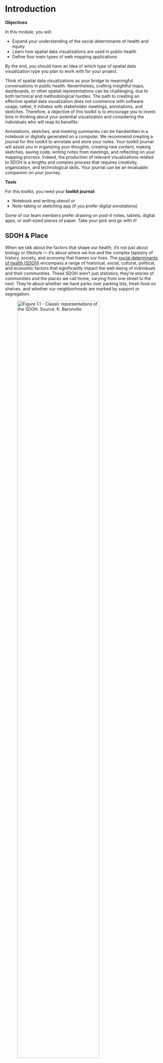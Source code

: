 # Introduction


:::objective
**Objectives**

In this module, you will:

* Expand your understanding of the social determinants of health and equity
* Learn how spatial data visualizations are used in public health   
* Define four main types of web mapping applications

By the end, you should have an idea of which type of spatial data visualization type you plan to work with for your project.
:::

Think of spatial data visualizations as your bridge to meaningful conversations in public health. Nevertheless, crafting insightful maps, dashboards, or other spatial representations can be challenging, due to both technical and methodological hurdles. The path to creating an effective spatial data visualization does not commence with software usage; rather, it initiates with stakeholder meetings, annotations, and sketches. Therefore, a objective of this toolkit is to encourage you to invest time in thinking about your potential visualization and considering the individuals who will reap its benefits. 

Annotations, sketches, and meeting summaries can be handwritten in a notebook or digitally generated on a computer. We recommend creating a journal for this toolkit to annotate and store your notes. Your toolkit journal will assist you in organizing your thoughts, creating new content, making sketches, saving code, writing notes from meetings, and reflecting on your mapping process. Indeed, the production of relevant visualizations related to SDOH is a lengthy and complex process that requires creativity, organization, and technological skills. Your journal can be an invaluable companion on your journey.

:::tools

**Tools**

For this toolkit, you need your **toolkit journal**: 

- Notebook and writing utensil or
- Note-taking or sketching app (if you prefer digital annotations) 

Some of our team members prefer drawing on post-it notes, tablets, digital apps, or wall-sized pieces of paper. Take your pick and go with it!
:::


## SDOH & Place 

When we talk about the factors that shape our health, it's not just about biology or lifestyle — it's about where we live and the complex tapestry of history, society, and economy that frames our lives. The [social determinants of health (SDOH)](https://www.cdc.gov/about/sdoh/index.html) encompass a range of historical, social, cultural, political, and economic factors that significantly impact the well-being of individuals and their communities. These SDOH aren't just statistics; they're stories of communities and the places we call home, varying from one street to the next. They're about whether we have parks over parking lots, fresh food on shelves, and whether our neighborhoods are marked by support or segregation.

![Figure 1.1 - Classic representations of the SDOH. Source: K. Baronville](images/preface-SDOH1.png){width=80%} 

The social determinants of health are complex and exist at many different scales — the individual, interpersonal, community, and regional levels. In this toolkit, we focus on how the **SDOH emerge at community and regional levels**. For example, neighborhoods will have differing availability of fresh produce, community clinics, and job opportunities, impacting how residents are able to successfully eat healthy, visit health providers, and afford housing essentials. By using neighborhood or regional scales of data to approximate SDOH, we can begin to get a deeper sense of the complex environment in which people live, work, and play. When working with measures at neighborhood-levels, a spatial view is essential to enable us to work with the data, from data wrangling to visualization and analysis. A [neighborhood-view of SDOH](https://jamanetwork.com/journals/jamanetworkopen/fullarticle/2759757) is multidimensional, and can predict over 60% of premature deaths. 

Academics, activists, government agents, and policymakers have employed data visualizations to examine the connections between places and SDOH. For example, they have utilized dashboards to study the impact of COVID-19 on vulnerable communities. They implemented [participatory mapping](https://www.cdc.gov/pcd/issues/2020/20_0123.htm) to advocate for policy-based interventions, and deployed [story maps](https://uploads.knightlab.com/storymapjs/ddf1b1212ec9c9aac4bebe45196b367d/hi-update-english/index.html) to promote health initiatives. To produce these data visualizations, health researchers and advocates mobilize a wide array of conceptual frameworks and diverse technical skill sets. Moreover, data visualizations in public health do not only analyze the relationship between places and SDOH. They promote health equity: "a state in which everyone has a fair and equitable opportunity to achieve their highest level of health" (CDC's Office of Health Equity, 2022).

## Centering Equity
The concept of equity in public health data visualizations goes beyond mere stylistic enhancements to aid in comprehension or research. It extends to encompass connections to pertinent resources and diverse language options, for example, empowering communities with information, processes, and agency to transform, advocate for, and influence residents, neighborhoods, and broader political, economic, and social structures towards healthier systems.

Let's dive deeper into how we can make data visualizations not just informative, but also inclusive and impactful. You see, it's not all about graphs and numbers. By weaving in stories and multimedia—like videos and interactive media streams—we open up a world where data talks to everyone, not just to those who love statistics.

Imagine a dashboard that not only shows you the trends but also tells you the stories behind the numbers. It's designed with real people in mind, adapting to a variety of preferences—whether you’re someone who loves a good narrative or someone who digs deep into the data.

However, we've got to acknowledge that sometimes, our public health systems fall short. They miss the mark on painting the full picture of health disparities. That’s why, when we're talking about Place & SDOH, we need to put equity at the heart of our work—from the word go, right through to the final pixel of the design. It's not just a 'nice-to-have'; it's a must-do for visualizations that truly resonate with and serve all communities.

### Equity Orientation {-}

The [equity orientation in a public health data system](https://www.ncbi.nlm.nih.gov/pmc/articles/PMC9508440/) involves several key components that must be outlined to address health disparities and promote equitable outcomes effectively. 

These components include:

#### Setting Parameters of Equity: {-}
- **Decision-Making Inclusion:** The process of setting parameters for equity should involve diverse stakeholders, including representatives from marginalized communities, to ensure that the perspectives and needs of all affected populations are considered.
- **Target Population:** It is crucial to identify the specific populations and communities that are the focus of efforts to improve equity. This includes recognizing vulnerable groups that historically experience disparities in health outcomes.

#### Focus on Equity: {-}
- **Differential Needs:** An equity-oriented approach acknowledges that different populations have varying needs and histories. It recognizes the importance of tailoring interventions to address these disparities rather than assuming that a one-size-fits-all approach will be sufficient.
- **Addressing Historical Considerations:** An equity-oriented system acknowledges historical injustices and systemic discrimination that have contributed to current health disparities. It seeks to redress these past injustices and provide opportunities for affected communities to improve their health and well-being.

#### Subject of Equity: {-}
- **Inclusivity:** The subject of equity encompasses all individuals and communities facing health disparities, including marginalized and underserved groups.
- **Generational and Historical Considerations:** An equity-oriented data system takes into account intergenerational and historical factors that have contributed to health disparities. It recognizes that current health outcomes are influenced by past policies and practices.

#### Content of Equity: {-}
- **Procedural Equity:** This aspect of equity focuses on ensuring that the decision-making processes and procedures are perceived as fair and transparent. It involves involving affected communities in the planning, implementation, and evaluation of health interventions.
- **Distributive Equity:** Distributive equity concerns how social welfare and resources are distributed to meet the needs of different populations. It aims to allocate resources in a way that reduces health disparities and provides equitable access to healthcare and other essential services.
- **Contextual Equity:** This aspect acknowledges that pre-existing social conditions (such as poverty, discrimination, and access to resources) influence equity. An equity-oriented data system considers these contextual factors when designing interventions to address health disparities effectively.

![Figure 1.4 - A framework for centering equity in public health data systems. Source: K. Barronville, as adpated from [Chandra et al 2022](https://www.ncbi.nlm.nih.gov/pmc/articles/PMC9508440/).](images/preface-centeringequity1.png)

### Embracing a Trauma-Informed Mindset in Decision-Making {-}

Adopting a [trauma-informed mindset](https://ncsacw.acf.hhs.gov/userfiles/files/SAMHSA_Trauma.pdf) is crucial for creating solutions that are sensitive, empathetic, and inclusive when working in the space of communicating, understanding, and analyzing. Trauma-informed decision-making ensures that your project respects the experiences and well-being of individuals whose data is being visualized. Here are key considerations to guide your decision-making process with a trauma-informed approach:

- **Understand the Impact of Trauma:**
Recognize that individuals within your data may have experienced trauma, whether it's related to health disparities, socioeconomic challenges, or other adverse life events. Understanding the potential impact of trauma allows you to approach your project with empathy and compassion.

- **Prioritize Safety and Trust:**
Safety and trust are foundational elements of trauma-informed care. Ensure that your data visualization project creates a safe and trustworthy space for users. This involves transparent communication, data security measures, and a user-friendly interface that minimizes potential triggers.

- **Promote Choice and Empowerment:**
Empower users by providing choices in how they interact with and interpret the data. Consider customizable features that allow individuals to tailor their experience based on their preferences. This promotes a sense of agency and control over their engagement with the visualization.

- **Avoid Re-traumatization:**
Strive to avoid re-traumatization through your data visualizations. Be mindful of the language used, the visual elements displayed, and the overall tone of your project. Aim to present information in a way that informs without causing distress or harm.

- **Cultural Sensitivity and Diversity:**
Acknowledge and integrate cultural sensitivity into your decision-making process. Consider the diverse backgrounds, beliefs, and experiences of the individuals represented in the data. Ensure that your visualizations are inclusive and respectful of different cultural perspectives.

- **Engage Stakeholders and Communities:**
Involve stakeholders and communities in the decision-making process. Seek input from those directly impacted by the data being visualized. Community engagement ensures that your project aligns with the real needs and concerns of the people it serves.

- **Continuous Feedback Loops:**
Establish continuous feedback loops to gather insights from users and stakeholders. Regularly reassess your decision-making processes in light of the feedback received, allowing for ongoing improvement and adaptation to the evolving needs of the community.

- **Ethical Data Use and Privacy:**
Uphold ethical standards in data use and privacy protection. Clearly communicate how data will be used, ensuring transparency and obtaining informed consent when necessary. Respect privacy rights and prioritize the responsible and ethical handling of sensitive information.

By embracing a trauma-informed mindset in decision-making, your SDOH data visualization project can contribute to a more compassionate and understanding approach to public health. This mindset not only enhances the user experience but also promotes a positive impact on the well-being of the individuals and communities represented in the data.


:::tip
**Tip**

Consider your audience or who your project will impact. How can you involve them in the entire process of developing and disseminating your project?

* Start by creating a list of people you know that can be included, think about who they can connect you to.
* Ask if they're willing to contribute some of their time and expertise to help you develop this project.
* View the people your working with as co-creators. 
:::


## Dynamic Spatial Visualizations 

Visualizing public health data isn't just about the "what"—it's about the "so what?" It's about crafting digital narratives that anyone can access, understand, and use to make a difference. These visual tools are our digital megaphones and meeting places—they bring us together, keep us informed, and push us towards action.  [Data visualizations](https://www.ahrq.gov/data/visualizations/index.html) in public health that advance equity are digital tools designed to provide accessible and comprehensive data related to public health indicators, focusing on reducing health disparities and promoting equity among different populations. These tools often combine various data sources and visualization techniques to present information in a user-friendly and easily understandable format.

Because of our focus on SDOH & Place at neighborhood and regional levels, we'll focus on spatial data visualizations. Spatial data visualizations incorporate not just the "regular" data, but *in addition*, how that data is linked to places. This new dimension of data can be visualized as a map. But another important aspect emerges; with spatial data, we are given the ability to link any data by location. This enables us to integrate the many facets of SDOH and health, converging on place.

![Figure 1.2 - In this dashboard, clicking on a location launches an interactive infographic of detailed health outcomes. Source: [Appsilon](https://connect.appsilon.com/air-quality/)](images/preface-airquality.png)

Data visualizations can be used by community members and organizations, research groups, policymakers, and more to empower individuals to better access and mobilize SDOH data and advance [health equity](https://www.cdc.gov/healthequity/whatis/index.html).
Within the realm of public health, maps, dashboards, and interactive web applications can be created to foster fairness through an inclusive design that accommodates diverse user groups and their varying degrees of health equity. These tools are not only visually appealing and easy to comprehend, they also provide valuable insights. They adapt to the needs of different social actors by combining well-suited graphics, animations, and audio-visual elements. They even offer networking tools (e.g., messaging boards) for seamless data exchange and user interaction. These interactive features also serve to promptly update users about any alterations.

![Figure 1.3 - Health initiatives across Greece are shared as an interactive storymap. Source: [The Stavros Niarchos Foundation](https://uploads.knightlab.com/storymapjs/ddf1b1212ec9c9aac4bebe45196b367d/hi-update-english/index.html)](images/preface-storymap1.png)

:::tip
**Tip**

We use the term *spatial data visualizations* throughout the toolkit. We are focusing on web-based applications that will have some interactions. (In other words, they're not just pictures.) There are many other names for what we're talking about, like:

* Web Applications
* Mapping Applications
* Spatial Decision Support Systems

We're not covering all types of spatial data visualizations, or all web apps, but will focus on  common types of web mapping applications. 
:::


## Types of (Spatial) Applications 

Throughout this module, we've concentrated on orienting you to how we talk about SDOH and Place, given you a change to brainstorm ideas, recognize prospective stakeholders, and consider potential data at your disposal for your project As we progress, we will now examine how these three features converge when it comes to choosing an appropriate spatial visualization. To facilitate this, we will introduce four distinct types of spatial visualizations for communicating about and investigating the social determinants of health: asset maps, thematic maps, story maps, and dashboards. 

When comparing spatial visualization options, we'll focus on two dimensions: 1) map type, and 2) level of data & interaction complexity. For map type, visualizations may be more of a **reference** or **thematic** map. A reference map is meant to emphasize *information* about locations, whereas a thematic map will focus on *geographic patterns* of a specific topic. Interaction complexity refers to the intensity and variability of user interaction with the visualization. The interactions may involve a click to open an information window, or may require extensive decision-making and careful parameter selection to generate a updated visualization. Data complexity my refer to how many types of data you are incorporating, from different forms of spatial data (e.g. address-level locations, community boundaries) as well as different types of input data (e.g. photos, videos, tabular data). As applications get more complex, you can also have lines blurred across both dimensions. 

![Figure 1.5 - Types of Spatial Data Visualizations an Web Mapping Applications. Source: HEROP Lab Team](images/preface-map.png)

### Asset Maps {-}
These are like your community's highlight reel, showcasing everything from the vibrant parks and schools to the people who make your area tick. They're about celebrating what's there, not just what's missing, and sparking conversations about building on those strengths. 

Asset maps act as reference maps and tend towards straightforward interactions, like clicking on an icon to access details about an address. Data-wise, asset maps will start with address-level locations, that will get converted to **point** data.

![Figure 1.6 Community Food Map as an Asset Map, Source: [University of Illinois](https://eat-move-save.extension.illinois.edu/#food-finder)](images/intro-food.png){width=80%} 

[Asset mapping](https://ajph.aphapublications.org/doi/full/10.2105/AJPH.2011.300351) may involve engaging with community members, stakeholders, and local organizations to gather information and collaboratively build the map. The process can be facilitated through surveys, interviews, focus groups, and public meetings. Alternatively, you may link existing data about resources into a newly integrated platform. The resulting asset map is a visual tool that provides a comprehensive view of the community's strengths, potential partnerships, and areas where support and resources are available. 
The assets included in an asset map can be diverse and encompass various categories, such as:

- **Physical Assets:** These include tangible resources like parks, schools, hospitals, community centers, libraries, public transportation, and other infrastructure elements.

- **Human Assets:** Human resources within the community, such as skilled individuals, volunteers, community leaders, and organizations' staff, are valuable assets.

- **Social Assets:** Social assets refer to the networks, relationships, and social capital present in the community, including support systems, cultural groups, and community organizations.

- **Economic Assets:** These include businesses, local enterprises, job opportunities, and other economic resources that contribute to the community's well-being.

- **Cultural Assets:** The cultural assets encompass the traditions, heritage, arts, and cultural events that enrich the community's identity and cohesion.

- **Environmental Assets:** Natural resources, green spaces, environmental initiatives, and sustainable practices are considered environmental assets.

Asset Maps empower communities, steer strategic planning, and guide resource allocation. They're about networking and flipping the script to a more positive community narrative.

### Simple Thematic Maps {-}
Here's where we paint with data, using colors and symbols to show patterns like disease spread or healthcare access across different places. [Thematic maps](https://www.cdc.gov/dhdsp/maps/gisx/resources/thematic-maps.html) in public health are maps that use visual symbols, colors, and patterns to represent specific health-related data or themes within a geographic area. 

Data-wise, thematic maps use area boundaries, like census tracts or counties, referred to as **polygon** data. Statistical data in CSV formats are merged to spatial data boundaries. Data & interaction complexity remain more simplified, encouraging the user to inspect visualized patterns. Interactions may include selecting different variables for different maps, or clicking on an area to get information in a pop-up window.

![Figure 1.7 - Mapping Climate Risks by County and Community (Source: [Pinkus 2021, via the American Communities Project](https://www.americancommunities.org/mapping-climate-risks-by-county-and-community/))](images/preface-thematic.png){width=100%}  

Thematic maps are valuable tools in public health for conveying complex information in a spatial context, allowing researchers, policymakers, and the public to quickly understand and interpret health-related data. Simple thematic maps in public health are used for a variety of purposes, including:

- Visualizing disease prevalence and distribution

- Identifying health disparities across different regions or demographic groups

- Monitoring disease outbreaks and patterns

- Assessing access to healthcare services and resources

- Evaluating the impact of public health interventions and policies

- Communicating public health information to the general public and stakeholders

Simple thematic maps get straight to the point, showing you who and where are affected by health issues, helping to direct attention and resources effectively. 

### Story Maps {-} 
A [story map](https://ica-abs.copernicus.org/articles/3/245/2021/ica-abs-3-245-2021.pdf) in public health is a powerful and interactive tool that combines maps, text, images, and multimedia elements to tell a compelling narrative about health-related issues, initiatives, or research. Data and interactions may be gorgeously complex, encouraging users to fully imbibe. Different types of spatial data may be used, from point-based locations to regional views. 

These are your digital storybooks, weaving maps with tales and images that take you on a journey through health challenges and triumphs. It allows public health professionals to present complex data, trends, and information in a visually engaging and accessible manner, making it easier for a wide range of audiences to understand and connect with the subject matter. 

![Figure 1.8 - The Mapping of Race in America ([Hessler et al 2023](https://storymaps.arcgis.com/stories/ac998a8425b54e319f61d34ff1a94a0c))](images/preface-storymap.png){width=90%}  

Key features and uses of story maps in public health include:

- **Data Visualization:** Story maps use maps and data visualizations to illustrate health-related trends, patterns, and disparities across geographic regions. This can include disease prevalence, access to healthcare, environmental health risks, and other relevant data.

- **Narrative Communication:** Story maps are structured to present information in a storytelling format. Public health professionals can use narrative elements to explain the context, significance, and implications of the data, helping the audience grasp the larger story behind the statistics.

- **Health Education and Promotion:** Story maps are an effective educational tool to raise awareness about public health issues, promote healthy behaviors, and disseminate health-related information to the public.

- **Community Engagement:** Story maps can engage communities in public health initiatives by presenting data and insights in a way that is relevant and relatable to specific geographic areas or demographics.

- **Policy Advocacy:** Public health professionals can use story maps to advocate for specific policy changes by visualizing the impact of current policies and proposing evidence-based solutions.

- **Environmental Health:** Story maps can be used to communicate information about environmental health hazards, pollution, and their impact on public health. They can also showcase initiatives aimed at improving environmental conditions and public health outcomes.

- **Outbreak Response and Preparedness:** Story maps can be utilized during disease outbreaks to track the spread of infections, identify hotspots, and inform response efforts.

- **Health Equity and Disparities:** Story maps can highlight health disparities and inequities across different communities and populations, drawing attention to areas with the most significant health challenges and the need for targeted interventions.

Story Maps turn data into engaging tales, educate, and rally communities. They're advocates, educators, and responders all in one.


### Multivariate Data Dashboards {-}
Imagine your health community's stats brought to life in real-time – a dashboard that's part control panel, part story, helping everyone from officials to neighbors make sense of the numbers. Multiple variables will be integrated across different views, enabling a multivariate experience. Interactions can be complex, requiring user input to change figures or update sliders. Data may also be complex, although will mainly focus on statistical tabular data (rather than multimedia formats).

In public health, [data dashboards](https://www.ruralhealthinfo.org/assets/4472-19438/lessons-learned-dashboard-norc-brief.pdf) are digital tools that provide visual representations of key health-related data and indicators. Here’s an example of a dashboard that highlights users stories, [New Video Series: Moving from Data to Action | City Health Dashboard](https://www.cityhealthdashboard.com/blog-media/1501). These dashboards are specifically designed to present public health data in a user-friendly and easily understandable format, enabling stakeholders, policymakers, researchers, and the general public to access and interpret critical information about population health. 

![Figure 1.8 - The data dashboard was a commonly used tool during the COVID-19 pandemic to communicate community spread and different dimensions of vulnerability. Source: [The US Covid Atlas](https://uscovidatlas.org/map)](images/preface-dashboard.png)

Data dashboards in public health typically include the following features:

- **Health Indicators:** Dashboards display a variety of health indicators, such as disease rates, mortality rates, vaccination coverage, hospitalization rates, environmental health data, and other relevant metrics.

- **Geospatial Data:** Many public health dashboards utilize spatial data to present geostatistical analysis in real-time, allowing users to understand health patterns and disparities across different geographic regions.

- **Time Series Data:** Dashboards often provide data over time, allowing users to observe trends, track changes, and identify seasonal patterns in health outcomes.

- **Demographic Disaggregation:** Public health data dashboards may disaggregate data by demographic characteristics, such as age, gender, race, ethnicity, and socioeconomic status. This helps identify disparities and understand how health outcomes vary among different population groups.

- **Comparisons and Benchmarks:** Dashboards may include the ability to compare health outcomes across regions, states, or countries, as well as against national or global benchmarks.

- **Data Sources and References:** Transparent dashboards typically provide information about the sources of data, data collection methods, and references to ensure data credibility.

- **Interactivity:** Interactive elements allow users to customize the dashboard, apply filters, and explore data based on their specific interests and questions.

- **Alerts and Notifications:** Some dashboards include alerting features to notify users about significant changes in health indicators or emerging health threats.

Spatial Data Dashboards keep a pulse on public health, from tracking diseases to zooming in on health equity. They're transparent, interactive, and always on the lookout with alerts.

:::activity
**Activity**

After exploring the four spatial visualizations (e.g., story maps, thematic maps, dashboards, and asset maps), it is essential to reflect on their advantages and limitations. Create a list of three advantages and three limitations for each of the four visualizations that we reviewed in this module.

For example, you could focus on which visualization is better suited for displaying a place's historical health trends, analyzing the impact of a pandemic, or explaining the results of a public policy? Which visualization requires some experience with statistics and coding, and which one requires experience with the humanities and storytelling?

:::

## Resources {-}
For a deeper dive on topics discussed in this chapter, please check out the following. If you have a resource to add, feel free to suggest one by submitting an [issue](https://github.com/healthyregions/sdhoplace-toolkit/issues) to our toolkit repository.

- add option here
- and here
- and here

